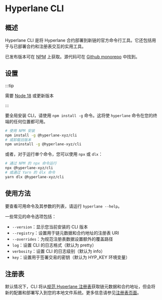 # Hyperlane CLI

## 概述

Hyperlane CLI 是将 Hyperlane 合约部署到新链的官方命令行工具。它还包括用于与已部署合约和注册表交互的实用工具。

已发布版本可在 [NPM](https://www.npmjs.com/package/@hyperlane-xyz/cli) 上获取。源代码可在 [Github monorepo](https://github.com/hyperlane-xyz/hyperlane-monorepo/tree/main/typescript/cli) 中找到。

## 设置

:::tip

需要 [Node 18](https://nodejs.org/en/download) 或更新版本

:::

要全局安装 CLI，请使用 `npm install -g` 命令。这将使 `hyperlane` 命令在您的终端的任何位置都可用。

```bash
# 使用 NPM 安装
npm install -g @hyperlane-xyz/cli
# 或卸载旧版本
npm uninstall -g @hyperlane-xyz/cli
```

或者，对于运行单个命令，您可以使用 `npx` 或 `dlx`：

```bash
# 通过 NPM 的 npx 命令运行
npx @hyperlane-xyz/cli
# 或通过 Yarn 的 dlx 命令
yarn dlx @hyperlane-xyz/cli
```

## 使用方法

要查看可用命令及其参数的列表，请运行 `hyperlane --help`。

一些常见的命令选项包括：
- `--version`：显示您当前安装的 CLI 版本
- `--registry`：设置用于链元数据和合约地址的注册表 URI
- `--overrides`：为规范注册表数据设置额外的覆盖路径
- `log`：设置 CLI 的日志格式（默认为 pretty）
- `verbosity`：设置 CLI 的日志级别（默认为 info）
- `key`：设置用于签署交易的密钥（默认为 HYP_KEY 环境变量）

## 注册表

默认情况下，CLI 将从[规范 Hyperlane 注册表](https://github.com/hyperlane-xyz/hyperlane-registry)获取链元数据和合约地址，但会将新的配置和部署写入到您的本地文件系统。更多信息请参见[注册表页面](/docs/reference/registries.mdx)。

